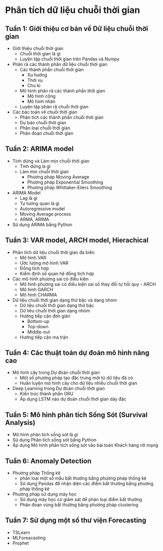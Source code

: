 
# Phân tích dữ liệu chuỗi thời gian {-}

## Tuần 1: Giới thiệu cơ bản về Dữ liệu chuỗi thời gian {-}

- Giới thiệu chuỗi thời gian
    - Chuỗi thời gian là gì
    - Luyện tập chuỗi thời gian trên Pandas và Numpy
- Phân rã các thành phần dữ liệu chuỗi thời gian
    - Các thành phần chuỗi thời gian
        - Xu hướng
        - Thời vụ
        - Chu kì
    - Mô hình phân rã các thành phần thời gian
        - Mô hình cộng
        - Mô hình nhân
    - Luyện tập phân rã chuỗi thời gian
- Các bác toán về chuỗi thời gian
    - Phân tích các thành phần chuỗi thời gian
    - Dự báo chuỗi thời gian
    - Phân loại chuỗi thời gian
    - Phân đoạn chuỗi thời gian

## Tuần 2: ARIMA model {-}

- Tính dừng và Làm mịn chuỗi thời gian
    - Tính dừng là gì
    - Làm mịn chuỗi thời gian
        - Phương pháp Moving Average
        - Phương pháp Exponential Smoothing
        - Phương pháp Whittaker-Eilers Smoothing
- ARIMA Model
    - Lag là gì
    - Tự tương quan là gì
    - Autoregressive model
    - Moving Average process
    - ARMA, ARIMA
- Sử dụng ARIMA bằng Python

## Tuần 3: VAR model, ARCH model, Hierachical  {-}

- Phân tích dữ liệu chuỗi thời gian đa biến 
    - Mô hình VAR
    - Ước lượng mô hình VAR
    - Đồng tích hợp
    - Kiểm định số quan hệ đồng tích hợp
- Các mô hình phương sai có điều kiện
    - Mô hình phương sai có điều kiện sai số thay đổi tự hồi quy - ARCH
    - Mô hình GARCH
    - Mô hình CHARMA
- Dữ liệu chuỗi thời gian dạng thứ bậc và dạng nhóm
    - Dữ liệu chuỗi thời gian dạng thứ bậc
    - Dữ liêu chuỗi thời gian dạng nhóm
    - Hướng tiếp cận đơn giản
        - Bottom-up
        - Top-down
        - Middle-out
    - Hướng tiếp cận ma trận


## Tuần 4: Các thuật toán dự đoán mô hình nâng cao  {-}

- Mô hình cây trong Dự đoán chuỗi thời gian
    - Một số phương pháp tạo đặc trưng mới từ dữ liệu đã có
    - Huấn luyện mô hình cây cho dữ liệu nhiều chuỗi thời gian
- Deep Learning trong Dự đoán chuỗi thời gian
    - Kiến trúc thành phần GRU
    - Áp dụng LSTM vào dự đoán chuỗi thời gian dày đặc 


## Tuần 5: Mô hình phân tích Sống Sót (Survival Analysis) {-}

- Mô hình phân tích sống sót là gì
- Sử dụng Phân tích sống sót bằng Python
- Áp dụng Mô hình phân tích sống sót vào bài toán Khách hàng rời mạng 

## Tuần 6: Anomaly Detection {-}

- Phương pháp Thống kê
    - phân loại một số mẫu bất thường bằng phương pháp thống kê
    - Sử dụng Pandas để nhận diện các điểm bất thường bằng phương pháp thống kê
- Phương pháp sử dụng máy học
    - Sử dụng máy học có giám sát để phân loại điểm bất thường
    - Phân đoạn vùng bất thường bằng phương pháp clustering

## Tuần 7: Sử dụng một số thư viện Forecasting {-}
- TSLearn
- MLForeacasting
- Prophet